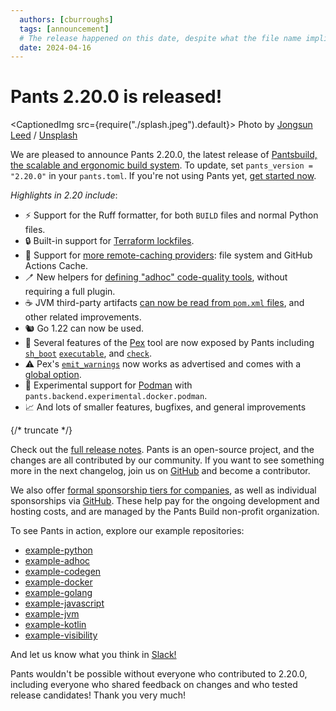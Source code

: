 ```yaml
---
  authors: [cburroughs]
  tags: [announcement]
  # The release happened on this date, despite what the file name implies (which is when this post was authored)
  date: 2024-04-16
---
```


# Pants 2.20.0 is released!

<CaptionedImg src={require("./splash.jpeg").default}>
  Photo by [Jongsun Leed](https://unsplash.com/@sarahleejs) /
  [Unsplash](https://unsplash.com/photos/moon-eclipse-F-pSZO_jeE8)
</CaptionedImg>

We are pleased to announce Pants 2.20.0, the latest release of [Pantsbuild, the scalable and ergonomic build system](https://www.pantsbuild.org/). To update, set `pants_version = "2.20.0"` in your `pants.toml`. If you're not using Pants yet, [get started now](https://www.pantsbuild.org/docs/getting-started).

_Highlights in 2.20 include_:

- ⚡ Support for the Ruff formatter, for both `BUILD` files and normal Python files.
- 🔒 Built-in support for [Terraform lockfiles](https://www.pantsbuild.org/2.20/docs/terraform#lockfiles).
- 📁 Support for [more remote-caching providers](https://www.pantsbuild.org/2.20/docs/using-pants/remote-caching-and-execution/remote-caching): file system and GitHub Actions Cache.
- 🪥 New helpers for [defining "adhoc" code-quality tools](https://www.pantsbuild.org/2.20/reference/targets/code_quality_tool), without requiring a full plugin.
- ☕ JVM third-party artifacts [can now be read from `pom.xml` files](https://www.pantsbuild.org/2.20/reference/targets/jvm_artifacts), and other related improvements.
- 🐿 Go 1.22 can now be used.
- 🥚 Several features of the [Pex](https://docs.pex-tool.org/) tool are now exposed by Pants including [`sh_boot`](https://www.pantsbuild.org/2.20/reference/targets/pex_binary#sh_boot) [`executable`](https://www.pantsbuild.org/2.20/reference/targets/pex_binary#executable), and [`check`](https://www.pantsbuild.org/2.20/reference/targets/pex_binary#check).
- ⚠ Pex's [`emit_warnings`](https://www.pantsbuild.org/2.20/reference/subsystems/pex#emit_warnings) now works as advertised and comes with a [global option](https://www.pantsbuild.org/2.20/reference/subsystems/pex#emit_warnings).
- 🐋 Experimental support for [Podman](https://podman.io/) with `pants.backend.experimental.docker.podman`.
- 📈 And lots of smaller features, bugfixes, and general improvements

{/* truncate */}

Check out the [full release notes](https://github.com/pantsbuild/pants/tree/2.20.x/src/python/pants/notes/2.20.x.md). Pants is an open-source project, and the changes are all contributed by our community. If you want to see something more in the next changelog, join us on [GitHub](https://github.com/pantsbuild/pants) and become a contributor.

We also offer [formal sponsorship tiers for companies](https://www.pantsbuild.org/sponsorship), as well as individual sponsorships via [GitHub](https://github.com/sponsors/pantsbuild). These help pay for the ongoing development and hosting costs, and are managed by the Pants Build non-profit organization.

To see Pants in action, explore our example repositories:

- [example-python](https://github.com/pantsbuild/example-python)
- [example-adhoc](https://github.com/pantsbuild/example-adhoc/)
- [example-codegen](https://github.com/pantsbuild/example-codegen)
- [example-docker](https://github.com/pantsbuild/example-docker)
- [example-golang](https://github.com/pantsbuild/example-golang)
- [example-javascript](https://github.com/pantsbuild/example-javascript)
- [example-jvm](https://github.com/pantsbuild/example-jvm)
- [example-kotlin](https://github.com/pantsbuild/example-kotlin)
- [example-visibility](https://github.com/pantsbuild/example-visibility)

And let us know what you think in [Slack!](https://www.pantsbuild.org/docs/getting-help)

Pants wouldn't be possible without everyone who contributed to 2.20.0, including everyone who shared feedback on changes and who tested release candidates! Thank you very much!
